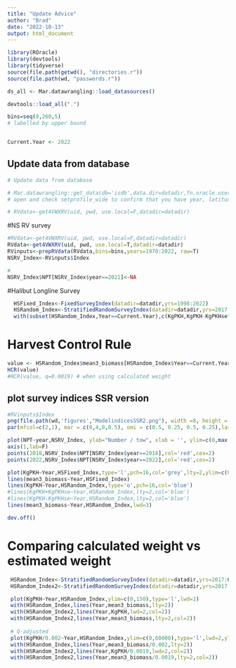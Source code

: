 ```yaml
---
title: "Update Advice"
author: "Brad"
date: "2022-10-13"
output: html_document
---
```



```r
library(ROracle)
library(devtools)
library(tidyverse)
source(file.path(getwd(), "directories.r"))
source(file.path(wd, "passwords.r")) 

ds_all <- Mar.datawrangling::load_datasources()

devtools::load_all(".")

bins=seq(0,260,5)
# labelled by upper bound


Current.Year <- 2022


```


## Update data from database 

```r


# Update data from database 

# Mar.datawrangling::get_data(db='isdb',data.dir=datadir,fn.oracle.username = uid, fn.oracle.password = pwd, fn.oracle.dsn = 'ptran',usepkg='roracle',force.extract=T)
# open and check setprofile_wide to confirm that you have year, latitude & longitude

# RVdata<-get4VWXRV(uid, pwd, use.local=F,datadir=datadir)

```



#NS RV survey

```r

#RVdata<-get4VWXRV(uid, pwd, use.local=F,datadir=datadir)
RVdata<-get4VWXRV(uid, pwd, use.local=T,datadir=datadir)
RVinputs<-prepRVdata(RVdata,bins=bins,years=1970:2022, raw=T)
NSRV_Index<-RVinputs$Index

# 
NSRV_Index$NPT[NSRV_Index$year==2021]<-NA

```

#Halibut Longline Survey

```r

  HSFixed_Index<-FixedSurveyIndex(datadir=datadir,yrs=1998:2022)
  HSRandom_Index<-StratifiedRandomSurveyIndex(datadir=datadir,yrs=2017:Current.Year,use.calc.weight = F)
  with(subset(HSRandom_Index,Year==Current.Year),c(KgPKH,KgPKH-KgPKHse*1.96,KgPKH+KgPKHse*1.96))/2

```

# Harvest Control Rule
```r
value <- HSRandom_Index$mean3_biomass[HSRandom_Index$Year==Current.Year]
HCR(value)
#HCR(value, q=0.0019) # when using calculated weight

```


## plot survey indices SSR version
```r
#RVinputs$Index
png(file.path(wd,'figures',"ModelindicesSSR2.png"), width =8, height = 6,units='in',pointsize=12, res=300,type='cairo')
par(mfcol=c(2,1), mar = c(0,4,0,0.5), omi = c(0.5, 0.25, 0.5, 0.25),las=1)

plot(NPT~year,NSRV_Index, ylab="Number / tow", xlab = '', ylim=c(0,max(NPT,na.rm=T)*1.2), type='o',pch=16,xlim=c(1970,Current.Year),xaxt='n')
axis(1,lab=F)
points(2018,NSRV_Index$NPT[NSRV_Index$year==2018],col='red',cex=2)
points(2022,NSRV_Index$NPT[NSRV_Index$year==2022],col='red',cex=2)

plot(KgPKH~Year,HSFixed_Index,type='l',pch=16,col='grey',lty=2,ylim=c(0,255),xlim=c(1970,Current.Year), ylab="Kg / 1000 hooks")
lines(mean3_biomass~Year,HSFixed_Index)
lines(KgPKH~Year,HSRandom_Index,type='o',pch=16,col='blue')
#lines(KgPKH+KgPKHse~Year,HSRandom_Index,lty=2,col='blue')
#lines(KgPKH-KgPKHse~Year,HSRandom_Index,lty=2,col='blue')
lines(mean3_biomass~Year,HSRandom_Index,lwd=3)

dev.off()


```

# Comparing calculated weight vs estimated weight
```r
 HSRandom_Index<-StratifiedRandomSurveyIndex(datadir=datadir,yrs=2017:Current.Year,use.calc.weight = F)
 HSRandom_Index2<-StratifiedRandomSurveyIndex(datadir=datadir,yrs=2017:Current.Year,use.calc.weight = T)

```

```r
 plot(KgPKH~Year,HSRandom_Index,ylim=c(0,150),type='l',lwd=2)
 with(HSRandom_Index,lines(Year,mean3_biomass,lty=2))
 with(HSRandom_Index2,lines(Year,KgPKH,lwd=2,col=2))
 with(HSRandom_Index2,lines(Year,mean3_biomass,lty=2,col=2))
 
 # Q-adjusted
 plot(KgPKH/0.002~Year,HSRandom_Index,ylim=c(0,60000),type='l',lwd=2,ylab="Biomass")
 with(HSRandom_Index,lines(Year,mean3_biomass/0.002,lty=2))
 with(HSRandom_Index2,lines(Year,KgPKH/0.0019,lwd=2,col=2))
 with(HSRandom_Index2,lines(Year,mean3_biomass/0.0019,lty=2,col=2))
 
 
 
```

